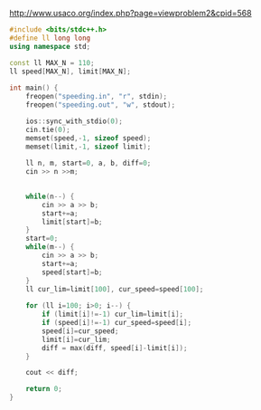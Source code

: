 http://www.usaco.org/index.php?page=viewproblem2&cpid=568

```cpp
#include <bits/stdc++.h>
#define ll long long
using namespace std;

const ll MAX_N = 110;
ll speed[MAX_N], limit[MAX_N];
    
int main() {
    freopen("speeding.in", "r", stdin);
    freopen("speeding.out", "w", stdout);

    ios::sync_with_stdio(0);
    cin.tie(0);
    memset(speed,-1, sizeof speed);
    memset(limit,-1, sizeof limit);
    
    ll n, m, start=0, a, b, diff=0;
    cin >> n >>m;
    

    while(n--) {
        cin >> a >> b;
        start+=a;
        limit[start]=b;
    }
    start=0;
    while(m--) {
        cin >> a >> b;
        start+=a;
        speed[start]=b;
    }
    ll cur_lim=limit[100], cur_speed=speed[100];
    
    for (ll i=100; i>0; i--) {
        if (limit[i]!=-1) cur_lim=limit[i];
        if (speed[i]!=-1) cur_speed=speed[i];
        speed[i]=cur_speed;
        limit[i]=cur_lim;
        diff = max(diff, speed[i]-limit[i]);
    }

    cout << diff;

    return 0;
}
```
